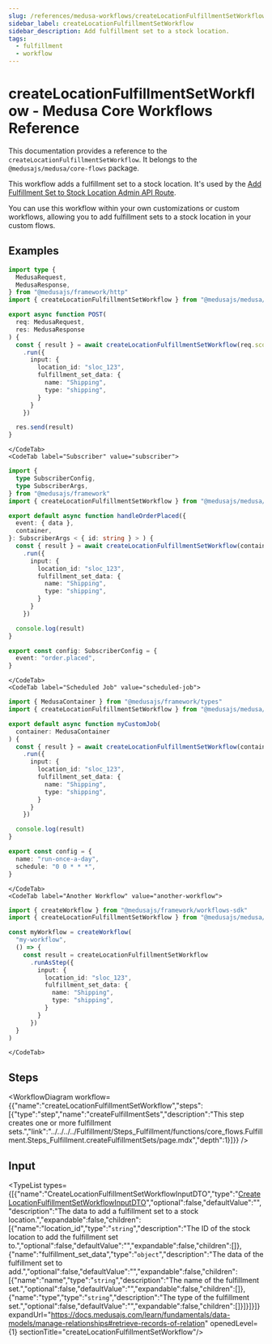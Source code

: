 ```yaml
---
slug: /references/medusa-workflows/createLocationFulfillmentSetWorkflow
sidebar_label: createLocationFulfillmentSetWorkflow
sidebar_description: Add fulfillment set to a stock location.
tags:
  - fulfillment
  - workflow
---
```



# createLocationFulfillmentSetWorkflow - Medusa Core Workflows Reference

This documentation provides a reference to the `createLocationFulfillmentSetWorkflow`. It belongs to the `@medusajs/medusa/core-flows` package.

This workflow adds a fulfillment set to a stock location. It's used by the
[Add Fulfillment Set to Stock Location Admin API Route](https://docs.medusajs.com/api/admin#stock-locations\_poststocklocationsidfulfillmentsets).

You can use this workflow within your own customizations or custom workflows, allowing you
to add fulfillment sets to a stock location in your custom flows.

<SourceCodeLink link="https://github.com/medusajs/medusa/blob/e09fd61a8f649959a6c0819c1d867abf05ae0dc4/packages/core/core-flows/src/stock-location/workflows/create-location-fulfillment-set.ts#L35" />

## Examples

<CodeTabs group="workflow-exection">
    <CodeTab label="API Route" value="api-route">
    
```ts title="src/api/workflow/route.ts"
import type {
  MedusaRequest,
  MedusaResponse,
} from "@medusajs/framework/http"
import { createLocationFulfillmentSetWorkflow } from "@medusajs/medusa/core-flows"

export async function POST(
  req: MedusaRequest,
  res: MedusaResponse
) {
  const { result } = await createLocationFulfillmentSetWorkflow(req.scope)
    .run({
      input: {
        location_id: "sloc_123",
        fulfillment_set_data: {
          name: "Shipping",
          type: "shipping",
        }
      }
    })

  res.send(result)
}
```

    </CodeTab>
    <CodeTab label="Subscriber" value="subscriber">
    
```ts title="src/subscribers/order-placed.ts"
import {
  type SubscriberConfig,
  type SubscriberArgs,
} from "@medusajs/framework"
import { createLocationFulfillmentSetWorkflow } from "@medusajs/medusa/core-flows"

export default async function handleOrderPlaced({
  event: { data },
  container,
}: SubscriberArgs < { id: string } > ) {
  const { result } = await createLocationFulfillmentSetWorkflow(container)
    .run({
      input: {
        location_id: "sloc_123",
        fulfillment_set_data: {
          name: "Shipping",
          type: "shipping",
        }
      }
    })

  console.log(result)
}

export const config: SubscriberConfig = {
  event: "order.placed",
}
```

    </CodeTab>
    <CodeTab label="Scheduled Job" value="scheduled-job">
    
```ts title="src/jobs/message-daily.ts"
import { MedusaContainer } from "@medusajs/framework/types"
import { createLocationFulfillmentSetWorkflow } from "@medusajs/medusa/core-flows"

export default async function myCustomJob(
  container: MedusaContainer
) {
  const { result } = await createLocationFulfillmentSetWorkflow(container)
    .run({
      input: {
        location_id: "sloc_123",
        fulfillment_set_data: {
          name: "Shipping",
          type: "shipping",
        }
      }
    })

  console.log(result)
}

export const config = {
  name: "run-once-a-day",
  schedule: "0 0 * * *",
}
```

    </CodeTab>
    <CodeTab label="Another Workflow" value="another-workflow">
    
```ts title="src/workflows/my-workflow.ts"
import { createWorkflow } from "@medusajs/framework/workflows-sdk"
import { createLocationFulfillmentSetWorkflow } from "@medusajs/medusa/core-flows"

const myWorkflow = createWorkflow(
  "my-workflow",
  () => {
    const result = createLocationFulfillmentSetWorkflow
      .runAsStep({
        input: {
          location_id: "sloc_123",
          fulfillment_set_data: {
            name: "Shipping",
            type: "shipping",
          }
        }
      })
  }
)
```

    </CodeTab>
  </CodeTabs>

## Steps

<WorkflowDiagram workflow={{"name":"createLocationFulfillmentSetWorkflow","steps":[{"type":"step","name":"createFulfillmentSets","description":"This step creates one or more fulfillment sets.","link":"../../../../Fulfillment/Steps_Fulfillment/functions/core_flows.Fulfillment.Steps_Fulfillment.createFulfillmentSets/page.mdx","depth":1}]}} />

## Input

<TypeList types={[{"name":"CreateLocationFulfillmentSetWorkflowInputDTO","type":"[CreateLocationFulfillmentSetWorkflowInputDTO](../../../../../types/interfaces/types.CreateLocationFulfillmentSetWorkflowInputDTO/page.mdx)","optional":false,"defaultValue":"","description":"The data to add a fulfillment set to a stock location.","expandable":false,"children":[{"name":"location_id","type":"`string`","description":"The ID of the stock location to add the fulfillment set to.","optional":false,"defaultValue":"","expandable":false,"children":[]},{"name":"fulfillment_set_data","type":"`object`","description":"The data of the fulfillment set to add.","optional":false,"defaultValue":"","expandable":false,"children":[{"name":"name","type":"`string`","description":"The name of the fulfillment set.","optional":false,"defaultValue":"","expandable":false,"children":[]},{"name":"type","type":"`string`","description":"The type of the fulfillment set.","optional":false,"defaultValue":"","expandable":false,"children":[]}]}]}]} expandUrl="https://docs.medusajs.com/learn/fundamentals/data-models/manage-relationships#retrieve-records-of-relation" openedLevel={1} sectionTitle="createLocationFulfillmentSetWorkflow"/>
